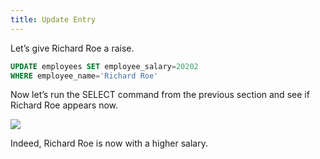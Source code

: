 ---
title: Update Entry
---

Let’s give Richard Roe a raise.

```SQL
UPDATE employees SET employee_salary=20202
WHERE employee_name='Richard Roe'
```

Now let’s run the SELECT command from the previous section and see if Richard Roe appears 
now.


<Frame caption="Figure 16 UPDATE command">
  <img src="/images/16.jpg" />
</Frame>

Indeed, Richard Roe is now with a higher salary.